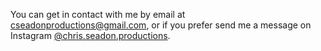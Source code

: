 
<div className='scale-90 not-prose 3xl:pt-5 3xl:mt-5'>
    <BigHeading text='Contact'/>
</div>

You can get in contact with me by email at [cseadonproductions@gmail.com](mailto:cseadonproductions@gmail.com), or if you prefer
send me a message on Instagram [@chris.seadon.productions](https://www.instagram.com/chris.seadon.productions).